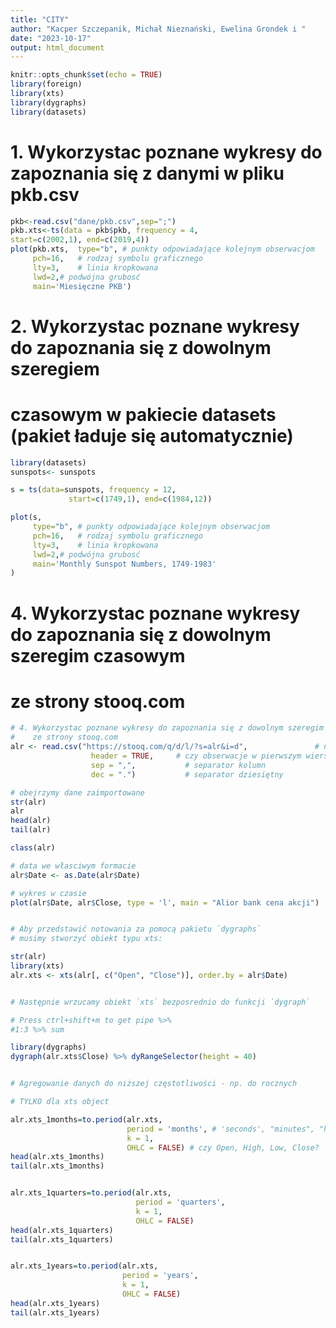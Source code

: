 ```yaml
---
title: "CITY"
author: "Kacper Szczepanik, Michał Nieznański, Ewelina Grondek i "
date: "2023-10-17"
output: html_document
---
```


```r
knitr::opts_chunk$set(echo = TRUE)
library(foreign)
library(xts)
library(dygraphs)
library(datasets)
```

# 1. Wykorzystac poznane wykresy do zapoznania się z danymi w pliku pkb.csv

```r
pkb<-read.csv("dane/pkb.csv",sep=";")
pkb.xts<-ts(data = pkb$pkb, frequency = 4,             
start=c(2002,1), end=c(2019,4))
plot(pkb.xts,  type="b", # punkty odpowiadające kolejnym obserwacjom
     pch=16,   # rodzaj symbolu graficznego
     lty=3,    # linia kropkowana
     lwd=2,# podwójna grubosć
     main='Miesięczne PKB')
```

# 2. Wykorzystac poznane wykresy do zapoznania się z dowolnym szeregiem

# czasowym w pakiecie datasets (pakiet ładuje się automatycznie)

```r
library(datasets)
sunspots<- sunspots  

s = ts(data=sunspots, frequency = 12,             
             start=c(1749,1), end=c(1984,12)) 

plot(s,
     type="b", # punkty odpowiadające kolejnym obserwacjom
     pch=16,   # rodzaj symbolu graficznego
     lty=3,    # linia kropkowana
     lwd=2,# podwójna grubosć
     main='Monthly Sunspot Numbers, 1749-1983'
)
```

# 4. Wykorzystac poznane wykresy do zapoznania się z dowolnym szeregim czasowym

# ze strony stooq.com

```r
# 4. Wykorzystac poznane wykresy do zapoznania się z dowolnym szeregim czasowym 
#    ze strony stooq.com
alr <- read.csv("https://stooq.com/q/d/l/?s=alr&i=d",               # nazwa pliku
                  header = TRUE,  	 # czy obserwacje w pierwszym wierszu?
                  sep = ",", 	       # separator kolumn
                  dec = ".")	       # separator dziesiętny

# obejrzymy dane zaimportowane
str(alr)
alr
head(alr)
tail(alr)

class(alr) 

# data we własciwym formacie
alr$Date <- as.Date(alr$Date)

# wykres w czasie
plot(alr$Date, alr$Close, type = 'l', main = "Alior bank cena akcji")


# Aby przedstawić notowania za pomocą pakietu `dygraphs` 
# musimy stworzyć obiekt typu xts:

str(alr)  
library(xts)
alr.xts <- xts(alr[, c("Open", "Close")], order.by = alr$Date)


# Następnie wrzucamy obiekt `xts` bezposrednio do funkcji `dygraph`

# Press ctrl+shift+m to get pipe %>% 
#1:3 %>% sum 

library(dygraphs)
dygraph(alr.xts$Close) %>% dyRangeSelector(height = 40)


# Agregowanie danych do niższej częstotliwości - np. do rocznych

# TYLKO dla xts object 

alr.xts_1months=to.period(alr.xts, 
                          period = 'months', # 'seconds', "minutes", "hours", "days", "weeks", "months", "quarters", "years"
                          k = 1,              
                          OHLC = FALSE) # czy Open, High, Low, Close?  
head(alr.xts_1months)
tail(alr.xts_1months)


alr.xts_1quarters=to.period(alr.xts, 
                            period = 'quarters', 
                            k = 1,              
                            OHLC = FALSE)  
head(alr.xts_1quarters)
tail(alr.xts_1quarters)


alr.xts_1years=to.period(alr.xts, 
                         period = 'years', 
                         k = 1,              
                         OHLC = FALSE)  
head(alr.xts_1years)
tail(alr.xts_1years)

```
